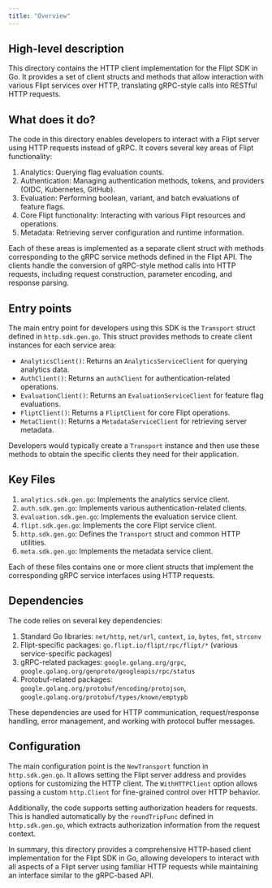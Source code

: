 ```yaml
---
title: "Overview"
---
```


## High-level description
This directory contains the HTTP client implementation for the Flipt SDK in Go. It provides a set of client structs and methods that allow interaction with various Flipt services over HTTP, translating gRPC-style calls into RESTful HTTP requests.

## What does it do?
The code in this directory enables developers to interact with a Flipt server using HTTP requests instead of gRPC. It covers several key areas of Flipt functionality:

1. Analytics: Querying flag evaluation counts.
2. Authentication: Managing authentication methods, tokens, and providers (OIDC, Kubernetes, GitHub).
3. Evaluation: Performing boolean, variant, and batch evaluations of feature flags.
4. Core Flipt functionality: Interacting with various Flipt resources and operations.
5. Metadata: Retrieving server configuration and runtime information.

Each of these areas is implemented as a separate client struct with methods corresponding to the gRPC service methods defined in the Flipt API. The clients handle the conversion of gRPC-style method calls into HTTP requests, including request construction, parameter encoding, and response parsing.

## Entry points
The main entry point for developers using this SDK is the `Transport` struct defined in `http.sdk.gen.go`. This struct provides methods to create client instances for each service area:

- `AnalyticsClient()`: Returns an `AnalyticsServiceClient` for querying analytics data.
- `AuthClient()`: Returns an `authClient` for authentication-related operations.
- `EvaluationClient()`: Returns an `EvaluationServiceClient` for feature flag evaluations.
- `FliptClient()`: Returns a `FliptClient` for core Flipt operations.
- `MetaClient()`: Returns a `MetadataServiceClient` for retrieving server metadata.

Developers would typically create a `Transport` instance and then use these methods to obtain the specific clients they need for their application.

## Key Files
1. `analytics.sdk.gen.go`: Implements the analytics service client.
2. `auth.sdk.gen.go`: Implements various authentication-related clients.
3. `evaluation.sdk.gen.go`: Implements the evaluation service client.
4. `flipt.sdk.gen.go`: Implements the core Flipt service client.
5. `http.sdk.gen.go`: Defines the `Transport` struct and common HTTP utilities.
6. `meta.sdk.gen.go`: Implements the metadata service client.

Each of these files contains one or more client structs that implement the corresponding gRPC service interfaces using HTTP requests.

## Dependencies
The code relies on several key dependencies:

1. Standard Go libraries: `net/http`, `net/url`, `context`, `io`, `bytes`, `fmt`, `strconv`
2. Flipt-specific packages: `go.flipt.io/flipt/rpc/flipt/*` (various service-specific packages)
3. gRPC-related packages: `google.golang.org/grpc`, `google.golang.org/genproto/googleapis/rpc/status`
4. Protobuf-related packages: `google.golang.org/protobuf/encoding/protojson`, `google.golang.org/protobuf/types/known/emptypb`

These dependencies are used for HTTP communication, request/response handling, error management, and working with protocol buffer messages.

## Configuration
The main configuration point is the `NewTransport` function in `http.sdk.gen.go`. It allows setting the Flipt server address and provides options for customizing the HTTP client. The `WithHTTPClient` option allows passing a custom `http.Client` for fine-grained control over HTTP behavior.

Additionally, the code supports setting authorization headers for requests. This is handled automatically by the `roundTripFunc` defined in `http.sdk.gen.go`, which extracts authorization information from the request context.

In summary, this directory provides a comprehensive HTTP-based client implementation for the Flipt SDK in Go, allowing developers to interact with all aspects of a Flipt server using familiar HTTP requests while maintaining an interface similar to the gRPC-based API.